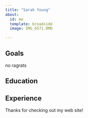 ```yaml
---
title: "Sarah Young"
about:
  id: me
  template: broadside
  image: IMG_6571.RMD

---
```


:::{#me}

## Goals

no ragrats 

## Education

## Experience

:::

Thanks for checking out my web site!
